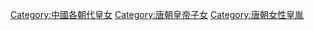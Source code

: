 [[Category:中國各朝代皇女|Category:中國各朝代皇女]]
[[Category:唐朝皇帝子女|Category:唐朝皇帝子女]]
[[Category:唐朝女性皇胤|Category:唐朝女性皇胤]]
